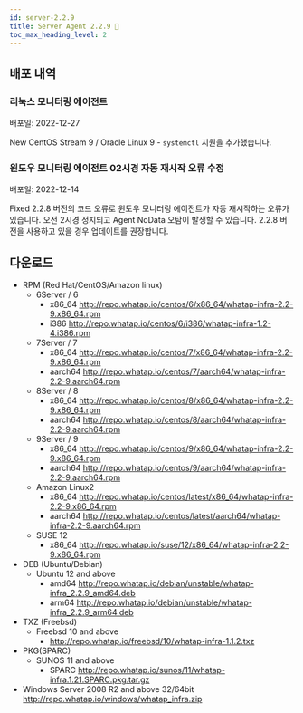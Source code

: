 ```yaml
---
id: server-2.2.9
title: Server Agent 2.2.9 🚀
toc_max_heading_level: 2
---
```



## 배포 내역

### 리눅스 모니터링 에이전트 

배포일: 2022-12-27

<Status>New</Status> CentOS Stream 9 / Oracle Linux 9  - <code>systemctl</code> 지원을 추가했습니다.

### 윈도우 모니터링 에이전트 02시경 자동 재시작 오류 수정

배포일: 2022-12-14

<Status>Fixed</Status> 2.2.8 버전의 코드 오류로 윈도우 모니터링 에이전트가 자동 재시작하는 오류가 있습니다. 오전 2시경 정지되고 Agent NoData 오탐이 발생할 수 있습니다. 2.2.8 버전을 사용하고 있을 경우 업데이트를 권장합니다.

## 다운로드

<!-- **Windows Server 2008 R2 and above**

* 32/64bit http://repo.whatap.io/windows/whatap_infra.zip -->

* RPM (Red Hat/CentOS/Amazon linux)
  * 6Server / 6 
    * x86_64 http://repo.whatap.io/centos/6/x86_64/whatap-infra-2.2-9.x86_64.rpm 
    * i386 http://repo.whatap.io/centos/6/i386/whatap-infra-1.2-4.i386.rpm
  * 7Server / 7 
    * x86_64 http://repo.whatap.io/centos/7/x86_64/whatap-infra-2.2-9.x86_64.rpm 
    * aarch64 http://repo.whatap.io/centos/7/aarch64/whatap-infra-2.2-9.aarch64.rpm
  * 8Server / 8 
    * x86_64 http://repo.whatap.io/centos/8/x86_64/whatap-infra-2.2-9.x86_64.rpm 
    * aarch64 http://repo.whatap.io/centos/8/aarch64/whatap-infra-2.2-9.aarch64.rpm
  * 9Server / 9 
    * x86_64 http://repo.whatap.io/centos/9/x86_64/whatap-infra-2.2-9.x86_64.rpm 
    * aarch64 http://repo.whatap.io/centos/9/aarch64/whatap-infra-2.2-9.aarch64.rpm
  * Amazon Linux2
    * x86_64 http://repo.whatap.io/centos/latest/x86_64/whatap-infra-2.2-9.x86_64.rpm 
    * aarch64 http://repo.whatap.io/centos/latest/aarch64/whatap-infra-2.2-9.aarch64.rpm
  * SUSE 12
    * x86_64 http://repo.whatap.io/suse/12/x86_64/whatap-infra-2.2-9.x86_64.rpm
* DEB (Ubuntu/Debian)
  * Ubuntu 12 and above
    * amd64 http://repo.whatap.io/debian/unstable/whatap-infra_2.2.9_amd64.deb
    * arm64 http://repo.whatap.io/debian/unstable/whatap-infra_2.2.9_arm64.deb
* TXZ (Freebsd)
  * Freebsd 10 and above
    * http://repo.whatap.io/freebsd/10/whatap-infra-1.1.2.txz
* PKG(SPARC)
  * SUNOS 11 and above
    * SPARC http://repo.whatap.io/sunos/11/whatap-infra.1.21.SPARC.pkg.tar.gz
* Windows Server 2008 R2 and above 32/64bit http://repo.whatap.io/windows/whatap_infra.zip